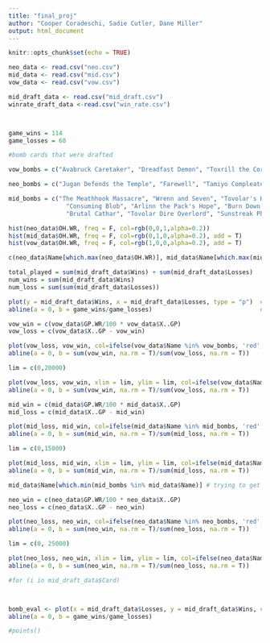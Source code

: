 ```yaml
---
title: "final_proj"
author: "Cooper Coradeschi, Sadie Cutler, Dane Miller"
output: html_document
---
```


```r
knitr::opts_chunk$set(echo = TRUE)
```

```R
neo_data <- read.csv("neo.csv")
mid_data <- read.csv("mid.csv")
vow_data <- read.csv("vow.csv")

mid_draft_data <- read.csv("mid_draft.csv")
winrate_draft_data <-read.csv("win_rate.csv")



game_wins = 114
game_losses = 60

#bomb cards that were drafted

vow_bombs = c("Avabruck Caretaker", "Dreadfast Demon", "Toxrill the Corrosive", "Henrika Domnathi", "Cemetary Desecrator", "Halana and Alena Partners", "Sorin the Mirthless", "Manaform Hellkite", "Wedding Annoucement")

neo_bombs = c("Jugan Defends the Temple", "Farewell", "Tamiyo Compleated Sage", "The Wandering Emperor", "Kaito Shizuki", "Kura the Boundless Sky", "Atushi the Blazing Sky", "Junji the Midnight Sky", "Kairi the Swirling Sky", "Ao the Dawn Sky", "Tezzeret Betrayer of Flesh", "Reckoner Bankbuster")

mid_bombs = c("The Meathhook Massacre", "Wrenn and Seven", "Tovolar's Huntmaster", "Leisa Forgotten Archangel", "Sigarda Champion of Light",
                "Consuming Blob", "Arlinn the Pack's Hope", "Burn Down the House", "Poppet Stitcher", "Tainted Adversary", "Intrepid Adversary",
                "Brutal Cathar", "Tovolar Dire Overlord", "Sunstreak Phoenix", "Florian Voldaren Scion", "Moonveil Regen", "Augur of Autumn")


```

```R

hist(neo_data$OH.WR, freq = F, col=rgb(0,0,1,alpha=0.2))
hist(mid_data$OH.WR, freq = F, col=rgb(0,1,0,alpha=0.2), add = T)
hist(vow_data$OH.WR, freq = F, col=rgb(1,0,0,alpha=0.2), add = T)
```

```R
c(neo_data$Name[which.max(neo_data$OH.WR)], mid_data$Name[which.max(mid_data$OH.WR)], vow_data$Name[which.max(vow_data$OH.WR)])
```

```R

total_played = sum(mid_draft_data$Wins) + sum(mid_draft_data$Losses)
num_wins = sum(mid_draft_data$Wins)
num_loss = sum(sum(mid_draft_data$Losses))

plot(y = mid_draft_data$Wins, x = mid_draft_data$Losses, type = "p")  #plot the wins over the losses
abline(a = 0, b = game_wins/game_losses)                              #add a line with the slope of our wins over losses to see how are data                                                                          #compare
```

```R

vow_win = c(vow_data$GP.WR/100 * vow_data$X..GP)
vow_loss = c(vow_data$X..GP - vow_win)

plot(vow_loss, vow_win, col=ifelse(vow_data$Name %in% vow_bombs, 'red', 'grey'), type = 'p')
abline(a = 0, b = sum(vow_win, na.rm = T)/sum(vow_loss, na.rm = T))

lim = c(0,20000)

plot(vow_loss, vow_win, xlim = lim, ylim = lim, col=ifelse(vow_data$Name %in% vow_bombs, 'red', 'grey'), type = 'p')
abline(a = 0, b = sum(vow_win, na.rm = T)/sum(vow_loss, na.rm = T))

```

```R

mid_win = c(mid_data$GP.WR/100 * mid_data$X..GP)
mid_loss = c(mid_data$X..GP - mid_win)

plot(mid_loss, mid_win, col=ifelse(mid_data$Name %in% mid_bombs, 'red', 'grey'), type = 'p')
abline(a = 0, b = sum(mid_win, na.rm = T)/sum(mid_loss, na.rm = T))

lim = c(0,15000)

plot(mid_loss, mid_win, xlim = lim, ylim = lim, col=ifelse(mid_data$Name %in% mid_bombs, 'red', 'grey'), type = 'p')
abline(a = 0, b = sum(mid_win, na.rm = T)/sum(mid_loss, na.rm = T))

mid_data$Name[which.min(mid_bombs %in% mid_data$Name)] # trying to get lowest performing bombs
```

```R

neo_win = c(neo_data$GP.WR/100 * neo_data$X..GP)
neo_loss = c(neo_data$X..GP - neo_win)

plot(neo_loss, neo_win, col=ifelse(neo_data$Name %in% neo_bombs, 'red', 'grey'), type = 'p')
abline(a = 0, b = sum(neo_win, na.rm = T)/sum(neo_loss, na.rm = T))

lim = c(0, 25000)

plot(neo_loss, neo_win, xlim = lim, ylim = lim, col=ifelse(neo_data$Name %in% neo_bombs, 'red', 'grey'), type = 'p')
abline(a = 0, b = sum(neo_win, na.rm = T)/sum(neo_loss, na.rm = T))

```

```R


#for (i in mid_draft_data$Card)



bomb_eval <- plot(x = mid_draft_data$Losses, y = mid_draft_data$Wins, col=ifelse(mid_draft_data$Card %in% mid_bombs, 'red', 'grey'), type = "p")
abline(a = 0, b = game_wins/game_losses)

#points()


```

